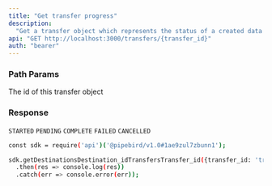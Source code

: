 ```yaml
---
title: "Get transfer progress"
description:
  "Get a transfer object which represents the status of a created data pipeline"
api: "GET http://localhost:3000/transfers/{transfer_id}"
auth: "bearer"
---
```


### Path Params

<ParamField path="transfer_id" type="string" required>
  The id of this transfer object
</ParamField>

### Response

<ResponseField name="content" type="array of objects">
<Expandable title="object properties">

<ResponseField name="id" type="number"></ResponseField>

<ResponseField name="shareId" type="number"></ResponseField>

<ResponseField name="createdAt" type="string"></ResponseField>

<ResponseField name="status" type="string">

`STARTED` `PENDING` `COMPLETE` `FAILED` `CANCELLED`

</ResponseField>

<ResponseField name="result" type="object">
<Expandable title="columns properties">

<ResponseField name="finalizedAt" type="string"></ResponseField>

<ResponseField name="obejctUrl" type="string"></ResponseField>

</Expandable>
</ResponseField>

</Expandable>
</ResponseField>

<RequestExample>

```bash Example Request
const sdk = require('api')('@pipebird/v1.0#1ae9zul7zbunn1');

sdk.getDestinationsDestination_idTransfersTransfer_id({transfer_id: 'transfer_id'})
  .then(res => console.log(res))
  .catch(err => console.error(err));
```

</RequestExample>
